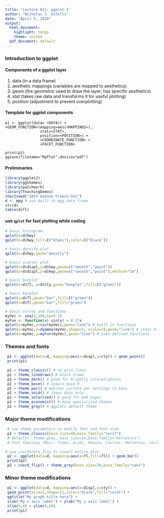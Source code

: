 ---
title: 'Lecture #21: ggplot I'
author: "Nicholas J. Gotelli"
date: "April 5, 2018"
output:
  html_document:
    highlight: tango
    theme: united
  pdf_document: default
---
### Introduction to ggplot

#### Components of a ggplot layer
1. data (in a data frame)
2. aesthetic mappings (variables are mapped to aesthetics)
3. geom (the geometric used to draw the layer; has specific aesthetics)
4. stat (takes raw data and transforms it for useful plotting)
5. position (adjustment to prevent overplotting)

#### Template for ggplot components
```
p1 <- ggplot(data= <DATA>) + 
<GEOM_FUNCTION>(mapping=aes(<MAPPINGS>),
                stat=<STAT>,
                position=<POSITION>) +
                <COORDINATE_FUNCTION> +
                <FACET_FUNCTION>

print(p1)
ggsave(filename="MyPlot",device="pdf")
```

#### Preliminaries
```{r}
library(ggplot2)
library(ggthemes)
library(patchwork)
library(TeachingDemos)
char2seed("10th Avenue Freeze-Out")
d <- mpg # use built in mpg data frame
str(d)
table(d$fl)

```

#### use `qplot` for fast plotting while coding

```{r,warning=FALSE,message=FALSE}
# basic histogram
qplot(x=d$hwy)
qplot(x=d$hwy,fill=I("khaki"),color=I("black"))

# basic density plot
qplot(x=d$hwy,geom="density")

# basic scatter plot
qplot(x=d$displ,y=d$hwy,geom=c("smooth","point"))
qplot(x=d$displ,y=d$hwy,geom=c("smooth","point"),method="lm")

# basic boxplot
qplot(x=d$fl, y=d$cty,geom="boxplot",fill=I("green"))       

# basic barplot
qplot(x=d$fl,geom="bar",fill=I("green"))
qplot(x=d$fl,geom="bar",fill="green")

# basic curves and functions
myVec <- seq(1,100,by=0.1)
myFun <- function(x) sin(x) + 0.1*x
qplot(x=myVec,y=sin(myVec),geom="line") # built in functions
qplot(x=myVec,y=dgamma(myVec,shape=5, scale=3),geom="line") # stats d functions
qplot(x=myVec,y=myFun(myVec),geom="line") # user-defined functions

```

### Themes and fonts

```{r,warning=FALSE,message=FALSE}
 p1 <- ggplot(data=d, mapping=aes(x=displ,y=cty)) + geom_point()
 print(p1)
 
 p1 + theme_classic() # no grid lines
 p1 + theme_linedraw() # black frame
 p1 + theme_dark() # good for brightly colored points
 p1 + theme_base() # mimics base R
 p1 + theme_par() # matches current par settings in base
 p1 + theme_void() # shows data only
 p1 + theme_solarized() # good for web pages
 p1 + theme_economist() # many specialized themes
 p1 + theme_grey() # ggplots default theme
``` 

### Major theme modifications 

```{r, warning=FALSE,message=FALSE}
 # use theme parameters to modify font and font size
 p1 + theme_classic(base_size=40,base_family="serif")
 # defaults: theme_grey, base_size=16,base_family="Helvetica")
 # font families (Mac): Times, Ariel, Monaco, Courier, Helvetica, serif,sans
 
# use coordinate_flip to invert entire plot
 p2 <- ggplot(data=d, mapping=aes(x=fl,fill=fl)) + geom_bar()
 print(p2)
 p2 + coord_flip() + theme_grey(base_size=20,base_family="sans")
```

### Minor theme modifications
```{r, warning=FALSE, message=FALSE}

 p1 <- ggplot(data=d, mapping=aes(x=displ,y=cty)) + 
 geom_point(size=5,shape=21,color="black",fill="coral") +
 ggtitle("My graph title here") +
 xlab("My x axis label") + ylab("My y axis label") +
 xlim(0,4) + ylim(0,20)
 print(p1)
 
```

